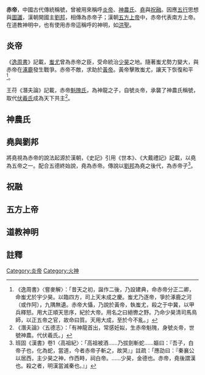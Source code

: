 '''赤帝'''，中國古代傳統稱號，曾被用來稱呼[[炎帝|炎帝]]、[[神農氏|神農氏]]、[[堯|堯]]與[[祝融|祝融]]。因應[[五行|五行]]思想與[[圖讖|圖讖]]，漢朝開國主[[劉邦|劉邦]]，相傳為赤帝子；漢朝[[五方上帝|五方上帝]]中，赤帝代表南方上帝。在道教神明中，也有使用赤帝這稱呼的神明，如[[洪聖|洪聖]]。

==炎帝==
{{main|炎帝}}

《[[逸周書|逸周書]]》記載，[[蚩尤|蚩尤]]曾為赤帝之臣，受命統治[[少昊|少昊]]之地。隨著蚩尤勢力變大，與赤帝在[[涿鹿|涿鹿]]發生戰爭。赤帝不敵，求助於[[黃帝|黃帝]]。黃帝擊敗蚩尤，讓天下恢復和平<ref>《逸周書》〈嘗麥解〉：「昔天之初，誕作二後，乃設建典，命赤帝分正二卿，命蚩尤於宇少昊。以臨四方，司上天末成之慶。蚩尤乃逐帝，爭於涿鹿之河（或作阿），九隅無遺。赤帝大懾，乃說於黃帝，執蚩尤，殺之于中冀，以甲兵釋怒。用大正順天思序，紀於大帝。用名之曰絕轡之野。乃命少昊清司馬鳥師，以正五帝之官，故命曰質。天用大成，至於今不亂。」</ref>。

王苻《潛夫論》記載，赤帝[[魁隗氏|魁隗氏]]，為神龍之子，自號炎帝，承襲了神農氏稱號，取代[[伏羲氏|伏羲氏]]成為天下共主<ref>《潛夫論》〈五德志〉：「有神龍首出，常感妊姒，生赤帝魁隗，身號炎帝，世號神農。代伏羲氏。」</ref>。

==神農氏==
{{main|神農氏}}

==堯與劉邦==
{{see also|堯|劉邦}}
將堯視為赤帝的說法起源於漢朝，《史記》引用《世本》、《大戴禮記》記載，以堯為五帝之一。配合五德終始說，堯為赤帝。傳說以[[劉邦|劉邦]]為堯之後代，為赤帝子<ref>班固《漢書》卷1〈高祖紀〉：「高祖被酒……乃拔劍斬蛇……嫗曰：『吾子，白帝子也，化為蛇，當道，今者赤帝子斬之，故哭』」註疏：「應劭曰：『秦襄公以居西，主少昊之神，作西畤，祠白帝。……少昊，金德也。赤帝，堯後謂漢也。殺之者，明漢當滅秦也。』」</ref>。

==祝融==
{{main|祝融}}

==五方上帝==
{{main|五方上帝}}

==道教神明==
{{main|洪聖}}

==註釋==
{{reflist}}
[[Category:炎帝|Category:炎帝]]
[[Category:火神|Category:火神]]
